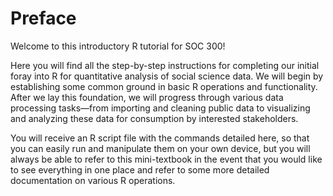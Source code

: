 # Preface {.unnumbered}

Welcome to this introductory R tutorial for SOC 300!

Here you will find all the step-by-step instructions for completing our initial foray into R for quantitative analysis of social science data. We will begin by establishing some common ground in basic R operations and functionality. After we lay this foundation, we will progress through various data processing tasks—from importing and cleaning public data to visualizing and analyzing these data for consumption by interested stakeholders. 

You will receive an R script file with the commands detailed here, so that you can easily run and manipulate them on your own device, but you will always be able to refer to this mini-textbook in the event that you would like to see everything in one place and refer to some more detailed documentation on various R operations.

